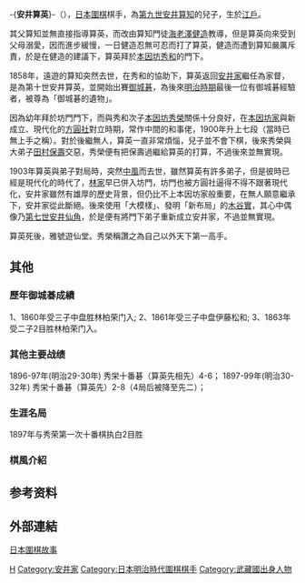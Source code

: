 -{'''安井算英'''}-（{{bd|1847年||1903年|catIdx=H}}），[[日本|日本]][[圍棋|圍棋]]棋手，為[[第九世安井算知|第九世安井算知]]的兒子，生於[[東京|江戶]]。

其父算知並無直接指導算英，而改由算知門徒[[岩崎健造|海老澤健造]]教導，但是算英向來受到父母溺愛，因而進步緩慢，一日健造忍無可忍而打了算英，健造而遭到算知嚴厲斥責，於是在健造的建議下，算英拜於[[第十四世本因坊秀和|本因坊秀和]]的門下。

1858年，遠遊的算知突然去世，在秀和的協助下，算英返回[[安井家|安井家]]繼任為家督，是為第十世安井算英，並開始出賽[[御城棋|御城碁]]，為後來[[明治維新|明治時期]]最後一位有御城碁經驗者，被尊為「御城碁的遺物」。

因為幼年拜於坊門門下，而與秀和次子[[第十九世本因坊秀榮|本因坊秀榮]]關係十分良好，在[[本因坊家|本因坊家]]與新成立、現代化的[[方圓社|方圓社]]對立時期，常作中間的和事佬，1900年升上七段（當時已無上手之稱）。對於後繼無人，算英一直非常煩惱，兒子並不會下棋，後來秀榮與大弟子[[第二十一世本因坊秀哉|田村保壽]]交惡，秀榮便有把保壽過繼給算英的打算，不過後來並無實現。

1903年算英與弟子對局時，突然[[中風|中風]]而去世，雖然算英有許多弟子，但是彼時已經是現代化的時代了，[[林家_(圍棋)|林家]]早已併入坊門，坊門也被方圓社逼得不得不跟著現代化，安井家雖然有雄厚的歷史背景，但仍比不上本因坊家般重要，在無人願意繼承下，安井家從此斷絕。後來使用「大模樣」、發明「新布局」的[[木谷實|木谷實]]，其心中偶像乃[[第七世安井仙角|第七世安井仙角]]，於是便有將門下弟子重新成立安井家，不過並無實現。

算英死後，雅號遊仙堂。秀榮稱讚之為自己以外天下第一高手。

==其他==
===歷年御城碁成績===
1、1860年受三子中盘胜林柏荣门入;
2、1861年受三子中盘伊藤松和;
3、1863年受二子2目胜林柏荣门入。
===其他主要战绩===
1896-97年(明治29-30年) 秀栄十番碁（算英先相先）4-6；
1897-99年(明治30-32年) 秀栄十番碁（算英先）2-8（4局后被降至先二）；

===生涯名局===
1897年与秀荣第一次十番棋执白2目胜

===棋風介紹===

==参考资料==
{{reflist}}

== 外部連結 ==
[https://web.archive.org/web/20150418000611/http://www.flygo.net/history/jhistory/jhistory_index.html 日本圍棋故事]

{{安井家}}

[[Category:江戶時代圍棋棋手|H]]
[[Category:安井家|Category:安井家]]
[[Category:日本明治時代圍棋棋手|Category:日本明治時代圍棋棋手]]
[[Category:武藏國出身人物|Category:武藏國出身人物]]